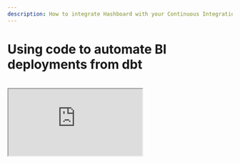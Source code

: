 ```yaml
---
description: How to integrate Hashboard with your Continuous Integration (CI) systems and dbt (Data Build Tool) for automated preview builds and deployments
---
```


# Using code to automate BI deployments from dbt

<br />
<div style={{ position: "relative", paddingBottom: "62.5%", height: 0 }}>
  <iframe
    src="https://www.loom.com/embed/40d1d123ee2c4468912980d1aad753ce?hide_owner=true&hide_share=true&hide_title=true&hideEmbedTopBar=true"
    style={{
      position: "absolute",
      top: 0,
      left: 0,
      width: "100%",
      height: "100%"
    }}
  ></iframe>
</div>
